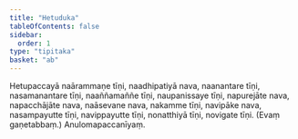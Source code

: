 ```yaml
---
title: "Hetuduka"
tableOfContents: false
sidebar:
  order: 1
type: "tipitaka"
basket: "ab"
---
```



<DynamicBreadcrumb />

<Division number="70">

<Paragraph number="192">
Hetupaccayā naārammaṇe tīṇi, naadhipatiyā nava, naanantare tīṇi, nasamanantare tīṇi, naaññamaññe tīṇi, naupanissaye tīṇi, napurejāte nava, napacchājāte nava, naāsevane nava, nakamme tīṇi, navipāke nava, nasampayutte tīṇi, navippayutte tīṇi, nonatthiyā tīṇi, novigate tīṇi. (Evaṃ gaṇetabbaṃ.)

</Paragraph>
</Division>

<Paragraph number="193" type="center">
Anulomapaccanīyaṃ.
</Paragraph>